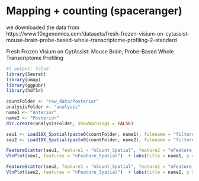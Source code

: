 
# Mapping + counting (spaceranger)

we downloaded the data from https://www.10xgenomics.com/datasets/fresh-frozen-visium-on-cytassist-mouse-brain-probe-based-whole-transcriptome-profiling-2-standard

Fresh Frozen Visium on CytAssist: Mouse Brain, Probe-Based Whole Transcriptome Profiling

```r
#| output: false
library(Seurat)    
library(umap)       
library(ggpubr)
library(hdf5r)
```

```r
countFolder <- "raw_data/Posterior"
analysisFolder <- "analysis"
name1 <- "Anterior"
name2 <- "Posterior"
dir.create(analysisFolder, showWarnings = FALSE)
```

```r
seu1 <- Load10X_Spatial(paste0(countFolder, name1), filename = "filtered_feature_bc_matrix.h5", slice = name1)
seu2 <- Load10X_Spatial(paste0(countFolder, name2), filename = "filtered_feature_bc_matrix.h5", slice = name2)
```

```r
FeatureScatter(seu1, feature1 = "nCount_Spatial", feature2 = "nFeature_Spatial") + labs(title = name1) + NoLegend() 
VlnPlot(seu1, features = "nFeature_Spatial")  + labs(title = name1, y = "nFeature_Spatial", x = "") + NoLegend() 

FeatureScatter(seu2, feature1 = "nCount_Spatial", feature2 = "nFeature_Spatial") + labs(title = name2) + NoLegend() 
VlnPlot(seu2, features = "nFeature_Spatial")  + labs(title = name2, y = "nFeature_Spatial", x = "") + NoLegend() 
```


